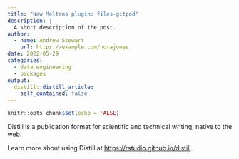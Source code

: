 ```yaml
---
title: "New Meltano plugin: files-gitpod"
description: |
  A short description of the post.
author:
  - name: Andrew Stewart
    url: https://example.com/norajones
date: 2022-05-29
categories:
  - data engineering
  - packages
output:
  distill::distill_article:
    self_contained: false
---
```



```r
knitr::opts_chunk$set(echo = FALSE)
```

Distill is a publication format for scientific and technical writing, native to the web.

Learn more about using Distill at <https://rstudio.github.io/distill>.


